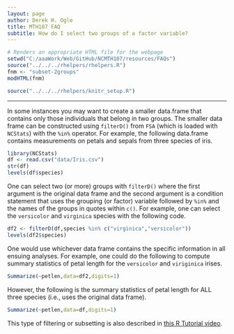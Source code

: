 ```yaml
---
layout: page
author: Derek H. Ogle
title: MTH107 FAQ
subtitle: How do I select two groups of a factor variable?
---
```


```r
# Renders an appropriate HTML file for the webpage
setwd("C:/aaaWork/Web/GitHub/NCMTH107/resources/FAQs")
source("../../../rhelpers/rhelpers.R")
fnm <- "subset-2groups"
modHTML(fnm)
```

```r
source("../../../rhelpers/knitr_setup.R")
```

----

In some instances you may want to create a smaller data.frame that contains only those individuals that belong in two groups.  The smaller data frame can be constructed using `filterD()` from `FSA` (which is loaded with `NCStats`) with the `%in%` operator.  For example, the following data.frame contains measurements on petals and sepals from three species of iris.
```r
library(NCStats)
df <- read.csv("data/Iris.csv")
str(df)
levels(df$species)
```

One can select two (or more) groups with `filterD()` where the first argument is the original data frame and the second argument is a condition statement that uses the grouping (or factor) variable followed by `%in%` and the names of the groups in quotes within `c()`. For example, one can select the `versicolor` and `virginica` species with the following code.
```r
df2 <- filterD(df,species %in% c("virginica","versicolor"))
levels(df2$species)
```

One would use whichever data frame contains the specific information in all ensuing analyses. For example, one could do the following to compute summary statistics of petal length for the `versicolor` and `viriginica` irises.
```r
Summarize(~petlen,data=df2,digits=1)
```

However, the following is the summary statistics of petal length for ALL three species (i.e., uses the original data frame).
```r
Summarize(~petlen,data=df,digits=1)
```


This type of filtering or subsetting is also described in [this R Tutorial video](https://vimeo.com/user45324800/filterd).
